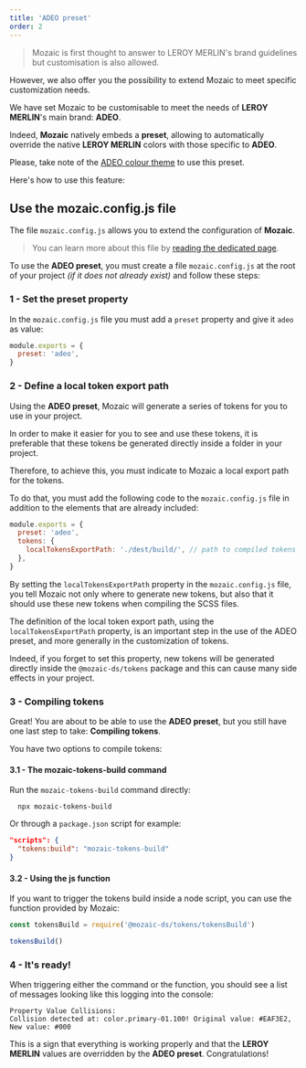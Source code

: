 ```yaml
---
title: 'ADEO preset'
order: 2
---
```


> Mozaic is first thought to answer to LEROY MERLIN's brand guidelines but customisation is also allowed.

However, we also offer you the possibility to extend Mozaic to meet specific customization needs.

We have set Mozaic to be customisable to meet the needs of **LEROY MERLIN**'s main brand: **ADEO**.

Indeed, **Mozaic** natively embeds a **preset**, allowing to automatically override the native **LEROY MERLIN** colors with those specific to **ADEO**.

<Highlight theme="tips" title="Good to know">

Please, take note of the [ADEO colour theme](/Foundations/Colours/adeo/) to use this preset.

</Highlight>

Here's how to use this feature:

## Use the mozaic.config.js file

The file `mozaic.config.js` allows you to extend the configuration of **Mozaic**.

> You can learn more about this file by [reading the dedicated page](/GetStarted/Developers/Configuration/).

To use the **ADEO preset**, you must create a file `mozaic.config.js` at the root of your project _(if it does not already exist)_ and follow these steps:

### 1 - Set the preset property

In the `mozaic.config.js` file you must add a `preset` property and give it `adeo` as value:

```js mozaic.config.js
module.exports = {
  preset: 'adeo',
}
```

### 2 - Define a local token export path

Using the **ADEO preset**, Mozaic will generate a series of tokens for you to use in your project.

In order to make it easier for you to see and use these tokens, it is preferable that these tokens be generated directly inside a folder in your project.

Therefore, to achieve this, you must indicate to Mozaic a local export path for the tokens.

To do that, you must add the following code to the `mozaic.config.js` file in addition to the elements that are already included:

```js mozaic.config.js
module.exports = {
  preset: 'adeo',
  tokens: {
    localTokensExportPath: './dest/build/', // path to compiled tokens files
  },
}
```

<Highlight theme="info" title="Good to know">

By setting the `localTokensExportPath` property in the `mozaic.config.js` file, you tell Mozaic not only where to generate new tokens, but also that it should use these new tokens when compiling the SCSS files.

</Highlight>

<Highlight theme="warning" title="Be aware">

The definition of the local token export path, using the `localTokensExportPath` property, is an important step in the use of the ADEO preset, and more generally in the customization of tokens.

Indeed, if you forget to set this property, new tokens will be generated directly inside the `@mozaic-ds/tokens` package and this can cause many side effects in your project.

</Highlight>

### 3 - Compiling tokens

Great! You are about to be able to use the **ADEO preset**, but you still have one last step to take: **Compiling tokens**.

You have two options to compile tokens:

#### 3.1 - The mozaic-tokens-build command

Run the `mozaic-tokens-build` command directly:

```shell
  npx mozaic-tokens-build
```

Or through a `package.json` script for example:

```json package.json
"scripts": {
  "tokens:build": "mozaic-tokens-build"
}
```

#### 3.2 - Using the js function

If you want to trigger the tokens build inside a node script, you can use the function provided by Mozaic:

```js
const tokensBuild = require('@mozaic-ds/tokens/tokensBuild')

tokensBuild()
```

### 4 - It's ready!

When triggering either the command or the function, you should see a list of messages looking like this logging into the console:

```console
Property Value Collisions:
Collision detected at: color.primary-01.100! Original value: #EAF3E2, New value: #000
```

This is a sign that everything is working properly and that the **LEROY MERLIN** values are overridden by the **ADEO preset**. Congratulations!
